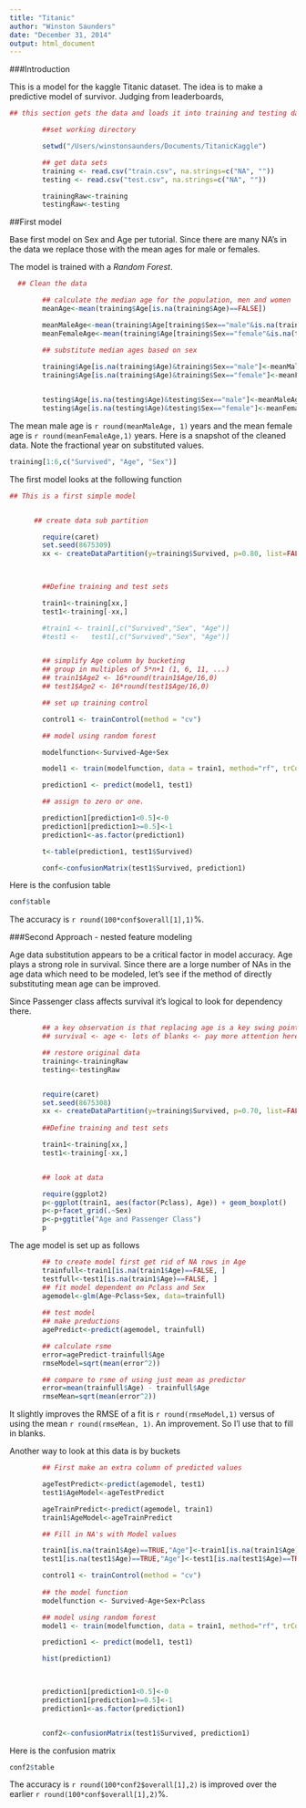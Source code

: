 ```yaml
---
title: "Titanic"
author: "Winston Saunders"
date: "December 31, 2014"
output: html_document
---
```


###Introduction

This is a model for the kaggle Titanic dataset. The idea is to make a predictive model of survivor. Judging from leaderboards, 


```r

## this section gets the data and loads it into training and testing data files

        ##set working directory

        setwd("/Users/winstonsaunders/Documents/TitanicKaggle")

        ## get data sets
        training <- read.csv("train.csv", na.strings=c("NA", ""))
        testing <- read.csv("test.csv", na.strings=c("NA", ""))

        trainingRaw<-training
        testingRaw<-testing

```

##First model 

Base first model on Sex and Age per tutorial. Since there are many NA's in the data we replace those with the mean ages for male or females.  
  
The model is trained with a _Random Forest_. 

```r

  ## Clean the data

        ## calculate the median age for the population, men and women
        meanAge<-mean(training$Age[is.na(training$Age)==FALSE])

        meanMaleAge<-mean(training$Age[training$Sex=="male"&is.na(training$Age)==FALSE])
        meanFemaleAge<-mean(training$Age[training$Sex=="female"&is.na(training$Age)==FALSE])

        ## substitute median ages based on sex
        
        training$Age[is.na(training$Age)&training$Sex=="male"]<-meanMaleAge
        training$Age[is.na(training$Age)&training$Sex=="female"]<-meanFemaleAge


        testing$Age[is.na(testing$Age)&testing$Sex=="male"]<-meanMaleAge
        testing$Age[is.na(testing$Age)&testing$Sex=="female"]<-meanFemaleAge


```
The mean male age is `r round(meanMaleAge, 1)` years and the mean female age is `r round(meanFemaleAge,1)` years. Here is a snapshot of the cleaned data.  Note the fractional year on substituted values. 

```r
training[1:6,c("Survived", "Age", "Sex")]
```

The first model looks at the following function

```r

## This is a first simple model


      ## create data sub partition

        require(caret)
        set.seed(8675309)
        xx <- createDataPartition(y=training$Survived, p=0.80, list=FALSE)
   


        ##Define training and test sets

        train1<-training[xx,]
        test1<-training[-xx,]

        #train1 <- train1[,c("Survived","Sex", "Age")]
        #test1 <-   test1[,c("Survived","Sex", "Age")]


        ## simplify Age column by bucketing
        ## group in multiples of 5*n+1 (1, 6, 11, ...)
        ## train1$Age2 <- 16*round(train1$Age/16,0)
        ## test1$Age2 <- 16*round(test1$Age/16,0)

        ## set up training control

        control1 <- trainControl(method = "cv")

        ## model using random forest

        modelfunction<-Survived~Age+Sex

        model1 <- train(modelfunction, data = train1, method="rf", trControl = control1, prox=FALSE)

        prediction1 <- predict(model1, test1)

        ## assign to zero or one. 

        prediction1[prediction1<0.5]<-0
        prediction1[prediction1>=0.5]<-1
        prediction1<-as.factor(prediction1)

        t<-table(prediction1, test1$Survived)

        conf<-confusionMatrix(test1$Survived, prediction1)


```

Here is the confusion table

```r
conf$table
```
 
The accuracy is `r round(100*conf$overall[1],1)`%.

###Second Approach - nested feature modeling

Age data substitution appears to be a critical factor in model accuracy. Age plays a strong role in survival. Since there are a lorge number of NAs in the age data which need to be modeled, let's see if the method of directly substituting mean age can be improved.  

Since Passenger class affects survival it's logical to look for dependency there. 

```r

        ## a key observation is that replacing age is a key swing point.
        ## survival <- age <- lots of blanks <- pay more attention here

        ## restore original data
        training<-trainingRaw
        testing<-testingRaw


        require(caret)
        set.seed(8675308)
        xx <- createDataPartition(y=training$Survived, p=0.70, list=FALSE)
  
        ##Define training and test sets

        train1<-training[xx,]
        test1<-training[-xx,]


        ## look at data

        require(ggplot2)
        p<-ggplot(train1, aes(factor(Pclass), Age)) + geom_boxplot()
        p<-p+facet_grid(.~Sex)
        p<-p+ggtitle("Age and Passenger Class")
        p    

```

The age model is set up as follows

```r

        ## to create model first get rid of NA rows in Age
        trainfull<-train1[is.na(train1$Age)==FALSE, ]
        testfull<-test1[is.na(train1$Age)==FALSE, ]
        ## fit model dependent on Pclass and Sex
        agemodel<-glm(Age~Pclass+Sex, data=trainfull)
        
        ## test model
        ## make preductions
        agePredict<-predict(agemodel, trainfull)

        ## calculate rsme
        error=agePredict-trainfull$Age
        rmseModel=sqrt(mean(error^2))

        ## compare to rsme of using just mean as predictor
        error=mean(trainfull$Age) - trainfull$Age
        rmseMean=sqrt(mean(error^2))

```

It slightly improves the RMSE of a fit is `r round(rmseModel,1)` versus of using the mean `r round(rmseMean, 1)`. An improvement. So I'l use that to fill in blanks.

Another way to look at this data is by buckets

```r

        ## First make an extra column of predicted values

        ageTestPredict<-predict(agemodel, test1)
        test1$AgeModel<-ageTestPredict

        ageTrainPredict<-predict(agemodel, train1)
        train1$AgeModel<-ageTrainPredict

        ## Fill in NA's with Model values

        train1[is.na(train1$Age)==TRUE,"Age"]<-train1[is.na(train1$Age)==TRUE,"AgeModel"]
        test1[is.na(test1$Age)==TRUE,"Age"]<-test1[is.na(test1$Age)==TRUE,"AgeModel"]


```


```r


        control1 <- trainControl(method = "cv")
        
        ## the model function
        modelfunction <- Survived~Age+Sex+Pclass

        ## model using random forest
        model1 <- train(modelfunction, data = train1, method="rf", trControl = control1, prox=FALSE)

        prediction1 <- predict(model1, test1)

        hist(prediction1)

        

        prediction1[prediction1<0.5]<-0
        prediction1[prediction1>=0.5]<-1
        prediction1<-as.factor(prediction1)


        conf2<-confusionMatrix(test1$Survived, prediction1)

```

Here is the confusion matrix
```r
conf2$table
```

The accuracy is `r round(100*conf2$overall[1],2)` is improved over the earlier `r round(100*conf$overall[1],2)`%.

